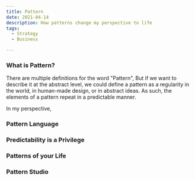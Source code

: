 ```yaml
---
title: Pattern 
date: 2021-04-14
description: How patterns change my perspective to life
tags:
  - Strategy
  - Business

---
```


### What is Pattern?
There are multiple definitions for the word "Pattern", But if we want to describe it at the abstract level, we could 
define a pattern as a regularity in the world, in human-made design, or in abstract ideas. As such, the elements of 
a pattern repeat in a predictable manner. 

In my perspective, 

### Pattern Language


### Predictability is a Privilege


### Patterns of your Life


### Pattern Studio

